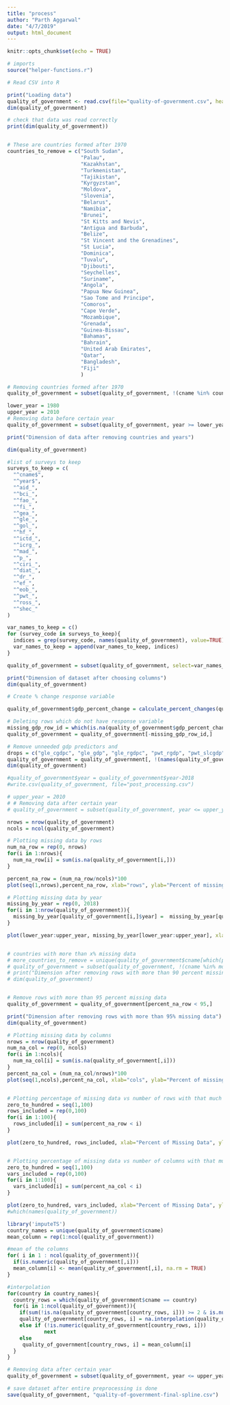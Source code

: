 ```yaml
---
title: "process"
author: "Parth Aggarwal"
date: "4/7/2019"
output: html_document
---
```


```r
knitr::opts_chunk$set(echo = TRUE)
```

```r
# imports
source("helper-functions.r")

# Read CSV into R

print("Loading data")
quality_of_government <- read.csv(file="quality-of-government.csv", header=TRUE, sep=",")
dim(quality_of_government)
```

```r

# check that data was read correctly
print(dim(quality_of_government))


# These are countries formed after 1970
countries_to_remove = c("South Sudan",
                        "Palau",
                        "Kazakhstan",
                        "Turkmenistan",
                        "Tajikistan",
                        "Kyrgyzstan",
                        "Moldova",
                        "Slovenia",
                        "Belarus",
                        "Namibia",
                        "Brunei",
                        "St Kitts and Nevis",
                        "Antigua and Barbuda",
                        "Belize",
                        "St Vincent and the Grenadines",
                        "St Lucia",
                        "Dominica",
                        "Tuvalu",
                        "Djibouti",
                        "Seychelles",
                        "Suriname",
                        "Angola",
                        "Papua New Guinea",
                        "Sao Tome and Principe",
                        "Comoros",
                        "Cape Verde",
                        "Mozambique",
                        "Grenada",
                        "Guinea-Bissau",
                        "Bahamas",
                        "Bahrain",
                        "United Arab Emirates",
                        "Qatar",
                        "Bangladesh",
                        "Fiji"
                        )

# Removing countries formed after 1970
quality_of_government = subset(quality_of_government, !(cname %in% countries_to_remove))

lower_year = 1980
upper_year = 2010
# Removing data before certain year
quality_of_government = subset(quality_of_government, year >= lower_year)

print("Dimension of data after removing countries and years")

dim(quality_of_government)

```

```r
#list of surveys to keep
surveys_to_keep = c(
  "^cname$",
  "^year$",
  "^aid_",
  "^bci_",
  "^fao_",
  "^fi_",
  "^gea_",
  "^gle_",
  "^gol_",
  "^hf_",
  "^ictd_",
  "^icrg_",
  "^mad_",
  "^p_",
  "^ciri_",
  "^diat_",
  "^dr_",
  "^ef_",
  "^eob_",
  "^pwt_",
  "^ross_",
  "^shec_"
)

var_names_to_keep = c()
for (survey_code in surveys_to_keep){
  indices = grep(survey_code, names(quality_of_government), value=TRUE)
  var_names_to_keep = append(var_names_to_keep, indices)
}

quality_of_government = subset(quality_of_government, select=var_names_to_keep)

print("Dimension of dataset after choosing columns")
dim(quality_of_government)

```

```r
# Create % change response variable

quality_of_government$gdp_percent_change = calculate_percent_changes(quality_of_government$mad_gdppc, quality_of_government$year)

# Deleting rows which do not have response variable
missing_gdp_row_id = which(is.na(quality_of_government$gdp_percent_change))
quality_of_government = quality_of_government[-missing_gdp_row_id,]

```

```r

# Remove unneeded gdp predictors and 
drops = c("gle_cgdpc", "gle_gdp", "gle_rgdpc", "pwt_rgdp", "pwt_slcgdp", "mad_gdppc", "X")
quality_of_government = quality_of_government[, !(names(quality_of_government) %in% drops)]
dim(quality_of_government)

#quality_of_government$year = quality_of_government$year-2018
#write.csv(quality_of_government, file="post_processing.csv")
```

```r

# upper_year = 2010
# # Removing data after certain year
# quality_of_government = subset(quality_of_government, year <= upper_year)

nrows = nrow(quality_of_government)
ncols = ncol(quality_of_government)

# Plotting missing data by rows
num_na_row = rep(0, nrows)
for(i in 1:nrows){
  num_na_row[i] = sum(is.na(quality_of_government[i,]))
}

percent_na_row = (num_na_row/ncols)*100
plot(seq(1,nrows),percent_na_row, xlab="rows", ylab="Percent of missing data")

# Plotting missing data by year
missing_by_year = rep(0, 2018)
for(i in 1:nrow(quality_of_government)){
  missing_by_year[quality_of_government[i,]$year] =  missing_by_year[quality_of_government[i,]$year]+(percent_na_row[i])
}

plot(lower_year:upper_year, missing_by_year[lower_year:upper_year], xlab="Year", ylab="missing" )


# countries with more than x% missing data
# more_countries_to_remove = unique(quality_of_government$cname[which(percent_na_row >90)])
# quality_of_government = subset(quality_of_government, !(cname %in% more_countries_to_remove))
# print("Dimension after removing rows with more than 90 percent missing data:")
# dim(quality_of_government)


# Remove rows with more than 95 percent missing data
quality_of_government = quality_of_government[percent_na_row < 95,]

print("Dimension after removing rows with more than 95% missing data")
dim(quality_of_government)

```


```r
# Plotting missing data by columns
nrows = nrow(quality_of_government)
num_na_col = rep(0, ncols)
for(i in 1:ncols){
  num_na_col[i] = sum(is.na(quality_of_government[,i]))
}
percent_na_col = (num_na_col/nrows)*100
plot(seq(1,ncols),percent_na_col, xlab="cols", ylab="Percent of missing data")


# Plotting percentage of missing data vs number of rows with that much data missing
zero_to_hundred = seq(1,100)
rows_included = rep(0,100)
for(i in 1:100){
  rows_included[i] = sum(percent_na_row < i)
}

plot(zero_to_hundred, rows_included, xlab="Percent of Missing Data", ylab="Num rows with less than that much missing data")


# Plotting percentage of missing data vs number of columns with that much data missing
zero_to_hundred = seq(1,100)
vars_included = rep(0,100)
for(i in 1:100){
  vars_included[i] = sum(percent_na_col < i)
}

plot(zero_to_hundred, vars_included, xlab="Percent of Missing Data", ylab="Num variables with less than that much missing data")
#which(names(quality_of_government))


```



```r
library('imputeTS')
country_names = unique(quality_of_government$cname)
mean_column = rep(1:ncol(quality_of_government))

#mean of the columns
for( i in 1 : ncol(quality_of_government)){
  if(is.numeric(quality_of_government[,i]))
  mean_column[i] <- mean(quality_of_government[,i], na.rm = TRUE)
}

#interpolation 
for(country in country_names){
  country_rows = which(quality_of_government$cname == country)
  for(i in 1:ncol(quality_of_government)){
    if(sum(!is.na(quality_of_government[country_rows, i])) >= 2 & is.numeric(quality_of_government[country_rows, i]))
    quality_of_government[country_rows, i] = na.interpolation(quality_of_government[country_rows, i], option = "spline")
    else if (!is.numeric(quality_of_government[country_rows, i]))
            next
    else
     quality_of_government[country_rows, i] = mean_column[i] 
  }
}

# Removing data after certain year
quality_of_government = subset(quality_of_government, year <= upper_year)
```

```r
# save dataset after entire preprocessing is done
save(quality_of_government, "quality-of-government-final-spline.csv")
```

